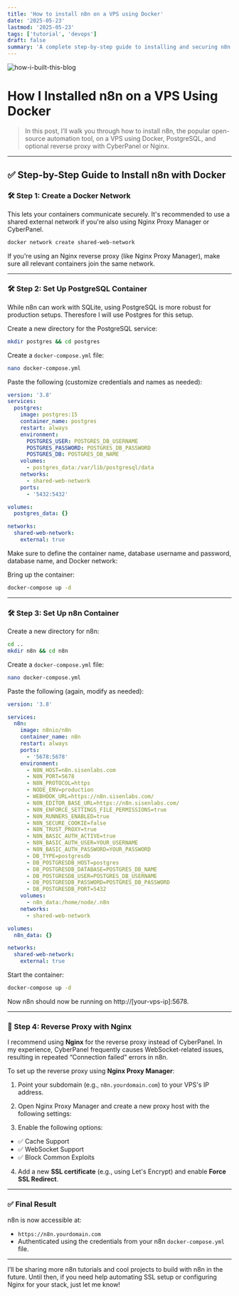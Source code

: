 ```yaml
---
title: 'How to install n8n on a VPS using Docker'
date: '2025-05-23'
lastmod: '2025-05-23'
tags: ['tutorial', 'devops']
draft: false
summary: 'A complete step-by-step guide to installing and securing n8n on your VPS using Docker, PostgreSQL, and Nginx or CyberPanel.'
---
```


![how-i-built-this-blog](/images/articles/n8n-setup.png)

# How I Installed n8n on a VPS Using Docker

> In this post, I’ll walk you through how to install n8n, the popular open-source automation tool, on a VPS using Docker, PostgreSQL, and optional reverse proxy with CyberPanel or Nginx.

---

## ✅ Step-by-Step Guide to Install n8n with Docker

### 🛠️ Step 1: Create a Docker Network

This lets your containers communicate securely. It's recommended to use a shared external network if you're also using Nginx Proxy Manager or CyberPanel.

```bash
docker network create shared-web-network
```

If you're using an Nginx reverse proxy (like Nginx Proxy Manager), make sure all relevant containers join the same network.

---

### 🛠️ Step 2: Set Up PostgreSQL Container

While n8n can work with SQLite, using PostgreSQL is more robust for production setups. Theresfore I will use Postgres for this setup.

Create a new directory for the PostgreSQL service:

```bash
mkdir postgres && cd postgres
```

Create a `docker-compose.yml` file:

```bash
nano docker-compose.yml
```

Paste the following (customize credentials and names as needed):

```yaml
version: '3.8'
services:
  postgres:
    image: postgres:15
    container_name: postgres
    restart: always
    environment:
      POSTGRES_USER: POSTGRES_DB_USERNAME
      POSTGRES_PASSWORD: POSTGRES_DB_PASSWORD
      POSTGRES_DB: POSTGRES_DB_NAME
    volumes:
      - postgres_data:/var/lib/postgresql/data
    networks:
      - shared-web-network
    ports:
      - '5432:5432'

volumes:
  postgres_data: {}

networks:
  shared-web-network:
    external: true
```

Make sure to define the container name, database username and password, database name, and Docker network:

Bring up the container:

```bash
docker-compose up -d
```

---

### 🛠️ Step 3: Set Up n8n Container

Create a new directory for n8n:

```bash
cd ..
mkdir n8n && cd n8n
```

Create a `docker-compose.yml` file:

```bash
nano docker-compose.yml
```

Paste the following (again, modify as needed):

```yaml
version: '3.8'

services:
  n8n:
    image: n8nio/n8n
    container_name: n8n
    restart: always
    ports:
      - '5678:5678'
    environment:
      - N8N_HOST=n8n.sisenlabs.com
      - N8N_PORT=5678
      - N8N_PROTOCOL=https
      - NODE_ENV=production
      - WEBHOOK_URL=https://n8n.sisenlabs.com/
      - N8N_EDITOR_BASE_URL=https://n8n.sisenlabs.com/
      - N8N_ENFORCE_SETTINGS_FILE_PERMISSIONS=true
      - N8N_RUNNERS_ENABLED=true
      - N8N_SECURE_COOKIE=false
      - N8N_TRUST_PROXY=true
      - N8N_BASIC_AUTH_ACTIVE=true
      - N8N_BASIC_AUTH_USER=YOUR_USERNAME
      - N8N_BASIC_AUTH_PASSWORD=YOUR_PASSWORD
      - DB_TYPE=postgresdb
      - DB_POSTGRESDB_HOST=postgres
      - DB_POSTGRESDB_DATABASE=POSTGRES_DB_NAME
      - DB_POSTGRESDB_USER=POSTGRES_DB_USERNAME
      - DB_POSTGRESDB_PASSWORD=POSTGRES_DB_PASSWORD
      - DB_POSTGRESDB_PORT=5432
    volumes:
      - n8n_data:/home/node/.n8n
    networks:
      - shared-web-network

volumes:
  n8n_data: {}

networks:
  shared-web-network:
    external: true
```

Start the container:

```bash
docker-compose up -d
```

Now n8n should now be running on http://[your-vps-ip]:5678.

---

### 🔐 Step 4: Reverse Proxy with Nginx

I recommend using **Nginx** for the reverse proxy instead of CyberPanel. In my experience, CyberPanel frequently causes WebSocket-related issues, resulting in repeated “Connection failed” errors in n8n.

To set up the reverse proxy using **Nginx Proxy Manager**:

1. Point your subdomain (e.g., `n8n.yourdomain.com`) to your VPS's IP address.
2. Open Nginx Proxy Manager and create a new proxy host with the following settings:

3. Enable the following options:

- ✅ Cache Support
- ✅ WebSocket Support
- ✅ Block Common Exploits

4. Add a new **SSL certificate** (e.g., using Let's Encrypt) and enable **Force SSL Redirect**.

---

### ✅ Final Result

n8n is now accessible at:

- `https://n8n.yourdomain.com`
- Authenticated using the credentials from your n8n `docker-compose.yml` file.

---

I’ll be sharing more n8n tutorials and cool projects to build with n8n in the future.
Until then, if you need help automating SSL setup or configuring Nginx for your stack, just let me know!
